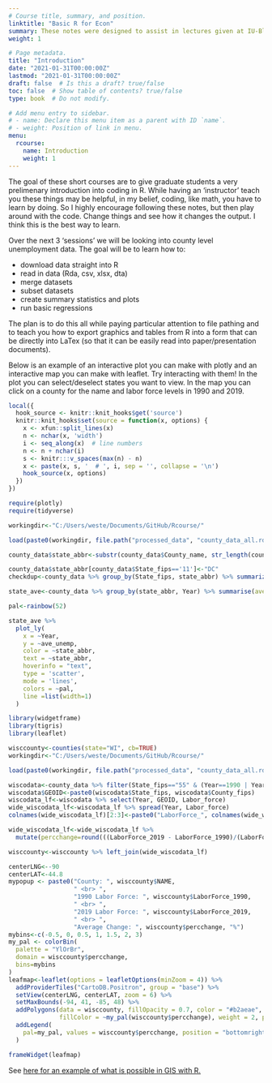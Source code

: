 ```yaml
---
# Course title, summary, and position.
linktitle: "Basic R for Econ"
summary: These notes were designed to assist in lectures given at IU-Bloomington for graduate students. The goal of the lectures and notes are to give graduate students a very prelimenary introduction into coding/working with data in R. Lectures given Spring 2021.
weight: 1

# Page metadata.
title: "Introduction"
date: "2021-01-31T00:00:00Z"
lastmod: "2021-01-31T00:00:00Z"
draft: false  # Is this a draft? true/false
toc: false  # Show table of contents? true/false
type: book  # Do not modify.

# Add menu entry to sidebar.
# - name: Declare this menu item as a parent with ID `name`.
# - weight: Position of link in menu.
menu: 
  rcourse:
    name: Introduction
    weight: 1
---
```


The goal of these short courses are to give graduate students a very prelimenary introduction into coding in R. While having an 'instructor' teach you these things may be helpful, in my belief, coding, like math, you have to learn by doing. So I highly encourage following these notes, but then play around with the code. Change things and see how it changes the output. I think this is the best way to learn.

Over the next 3 'sessions' we will be looking into county level unemployment data. The goal will be to learn how to:

- download data straight into R
- read in data (Rda, csv, xlsx, dta)
- merge datasets
- subset datasets
- create summary statistics and plots
- run basic regressions 

The plan is to do this all while paying particular attention to file pathing and to teach you how to export graphics and tables from R into a form that can be directly into LaTex (so that it can be easily read into paper/presentation documents).

Below is an example of an interactive plot you can make with plotly and an interactive map you can make with leaflet. Try interacting with them! In the plot you can select/deselect states you want to view. In the map you can click on a county for the name and labor force levels in 1990 and 2019.

```r
local({
  hook_source <- knitr::knit_hooks$get('source')
  knitr::knit_hooks$set(source = function(x, options) {
    x <- xfun::split_lines(x)
    n <- nchar(x, 'width')
    i <- seq_along(x)  # line numbers
    n <- n + nchar(i)
    s <- knitr:::v_spaces(max(n) - n)
    x <- paste(x, s, '  # ', i, sep = '', collapse = '\n')
    hook_source(x, options)
  })
})

require(plotly)
require(tidyverse)

workingdir<-"C:/Users/weste/Documents/GitHub/Rcourse/"

load(paste0(workingdir, file.path("processed_data", "county_data_all.rda")))

county_data$state_abbr<-substr(county_data$County_name, str_length(county_data$County_name)-1, str_length(county_data$County_name))

county_data$state_abbr[county_data$State_fips=='11']<-"DC"
checkdup<-county_data %>% group_by(State_fips, state_abbr) %>% summarize(ave=mean(Unemp_rate))

state_ave<-county_data %>% group_by(state_abbr, Year) %>% summarise(ave_unemp=sum(Unemployed)/sum(Labor_force))

pal<-rainbow(52)
```

```r
state_ave %>%
  plot_ly(
    x = ~Year,
    y = ~ave_unemp,
    color = ~state_abbr,
    text = ~state_abbr,
    hoverinfo = "text",
    type = 'scatter',
    mode = 'lines',
    colors = ~pal,
    line =list(width=1)
  )

```

```r

library(widgetframe)
library(tigris)
library(leaflet)

wisccounty<-counties(state="WI", cb=TRUE)
workingdir<-"C:/Users/weste/Documents/GitHub/Rcourse/"

load(paste0(workingdir, file.path("processed_data", "county_data_all.rda")))

wiscodata<-county_data %>% filter(State_fips=="55" & (Year==1990 | Year==2019))
wiscodata$GEOID<-paste0(wiscodata$State_fips, wiscodata$County_fips)
wiscodata_lf<-wiscodata %>% select(Year, GEOID, Labor_force)
wide_wiscodata_lf<-wiscodata_lf %>% spread(Year, Labor_force)
colnames(wide_wiscodata_lf)[2:3]<-paste0("LaborForce_", colnames(wide_wiscodata_lf)[2:3])

wide_wiscodata_lf<-wide_wiscodata_lf %>% 
  mutate(percchange=round(((LaborForce_2019 - LaborForce_1990)/(LaborForce_1990*29)),4)*100)

wisccounty<-wisccounty %>% left_join(wide_wiscodata_lf)

centerLNG<--90
centerLAT<-44.8
mypopup <- paste0("County: ", wisccounty$NAME,
                  " <br> ", 
                  "1990 Labor Force: ", wisccounty$LaborForce_1990,
                  " <br> ", 
                  "2019 Labor Force: ", wisccounty$LaborForce_2019,
                  " <br> ", 
                  "Average Change: ", wisccounty$percchange, "%")
mybins<-c(-0.5, 0, 0.5, 1, 1.5, 2, 3)
my_pal <- colorBin(
  palette = "YlOrBr",
  domain = wisccounty$percchange,
  bins=mybins
)
leafmap<-leaflet(options = leafletOptions(minZoom = 4)) %>%
  addProviderTiles("CartoDB.Positron", group = "base") %>%
  setView(centerLNG, centerLAT, zoom = 6) %>%
  setMaxBounds(-94, 41, -85, 48) %>%
  addPolygons(data = wisccounty, fillOpacity = 0.7, color = "#b2aeae", smoothFactor = 0.2,
              fillColor = ~my_pal(wisccounty$percchange), weight = 2, popup = mypopup) %>%
  addLegend(
    pal=my_pal, values = wisccounty$percchange, position = "bottomright", title="Average Annual % Change <br> in Labor Force 1990-2019"
  )
```


```r
frameWidget(leafmap)
```
See [here for an example of what is possible in GIS with R.](https://jmwestenberg.github.io/post/mapping-with-leaflet/)